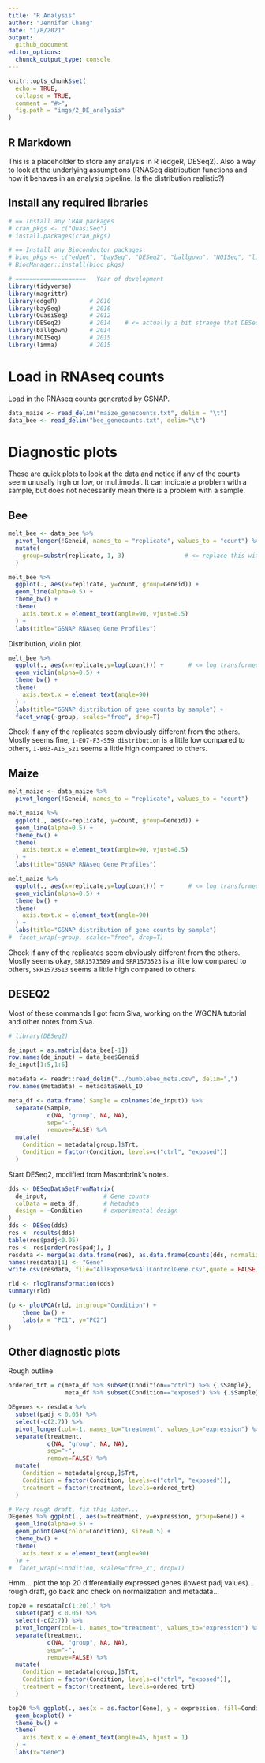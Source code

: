 ```yaml
---
title: "R Analysis"
author: "Jennifer Chang"
date: "1/8/2021"
output:
  github_document
editor_options:
  chunck_output_type: console
---
```


```r
knitr::opts_chunk$set(
  echo = TRUE,
  collapse = TRUE,
  comment = "#>",
  fig.path = "imgs/2_DE_analysis"
)
```

## R Markdown

This is a placeholder to store any analysis in R (edgeR, DESeq2). Also a way to look at the underlying assumptions (RNASeq distribution functions and how it behaves in an analysis pipeline. Is the distribution realistic?)

## Install any required libraries

```r
# == Install any CRAN packages
# cran_pkgs <- c("QuasiSeq")
# install.packages(cran_pkgs)

# == Install any Bioconductor packages
# bioc_pkgs <- c("edgeR", "baySeq", "DESeq2", "ballgown", "NOISeq", "limma")
# BiocManager::install(bioc_pkgs)

# ====================   Year of development
library(tidyverse)
library(magrittr)
library(edgeR)         # 2010
library(baySeq)        # 2010
library(QuasiSeq)      # 2012
library(DESeq2)        # 2014    # <= actually a bit strange that DESeq2 & edgeR tend to be equivalent, despite being 4yrs later
library(ballgown)      # 2014
library(NOISeq)        # 2015
library(limma)         # 2015
```

<!--  ## For now comment out exploration portion.
## Distribution

RNASeq is assumed to be [negatively binomially distributed](https://en.wikipedia.org/wiki/Negative_binomial_distribution) according to the edgeR and DESeq2 papers. 

$$
Y_{gi} \sim NB(M_{i}p{gj}, \phi_{g})
$$

What does a negative binomial distribution look like?

```r
y  <- rnbinom( n = 1000,       # Randomly generate 1000 entries (number of replicates?)
               size = 5,       # at least 5 successes (expressed/not?)
               prob = 0.5      # probability of success in each case...maybe length of genome may affect this
               )

df <- data.frame(x = c(1:1000),
                 y = y)
                  
ggplot(data = df, aes(x=y)) + 
  geom_histogram(binwidth = 1) +
  theme_bw() +
  labs(title="Negative Binomial Distribution (n=1000, size=5, prob=0.5)") +
  geom_vline(xintercept=5, color="blue")
```

Notice how the peak of the distribution is around 5 (`size=5`). Play around with the `rnbinom` parameters, how does that change the shape of the distribution? What implications does this have for RNASeq to determine if a gene is differentially expressed across two treatments?
-->

# Load in RNAseq counts

Load in the RNAseq counts generated by GSNAP.

```r
data_maize <- read_delim("maize_genecounts.txt", delim = "\t")
data_bee <- read_delim("bee_genecounts.txt", delim="\t")
```

# Diagnostic plots

These are quick plots to look at the data and notice if any of the counts seem unusally high or low, or multimodal. It can indicate a problem with a sample, but does not necessarily mean there is a problem with a sample.

## Bee

```r
melt_bee <- data_bee %>%
  pivot_longer(!Geneid, names_to = "replicate", values_to = "count") %>%
  mutate(
    group=substr(replicate, 1, 3)                 # <= replace this with metadata information later
  )

melt_bee %>% 
  ggplot(., aes(x=replicate, y=count, group=Geneid)) + 
  geom_line(alpha=0.5) +
  theme_bw() +
  theme(
    axis.text.x = element_text(angle=90, vjust=0.5)
  ) +
  labs(title="GSNAP RNAseq Gene Profiles")
```

Distribution, violin plot

```r
melt_bee %>% 
  ggplot(., aes(x=replicate,y=log(count))) +       # <= log transformed as a rough normalization... we will use DESeq2's normalization eventually
  geom_violin(alpha=0.5) +
  theme_bw() +
  theme(
    axis.text.x = element_text(angle=90)
  ) +
  labs(title="GSNAP distribution of gene counts by sample") +
  facet_wrap(~group, scales="free", drop=T)
```

Check if any of the replicates seem obviously different from the others. Mostly seems fine, `1-E07-F3-S59 distribution` is a little low compared to others, `1-B03-A16_S21` seems a little high compared to others.

## Maize

```r
melt_maize <- data_maize %>%
  pivot_longer(!Geneid, names_to = "replicate", values_to = "count")

melt_maize %>% 
  ggplot(., aes(x=replicate, y=count, group=Geneid)) + 
  geom_line(alpha=0.5) +
  theme_bw() +
  theme(
    axis.text.x = element_text(angle=90, vjust=0.5)
  ) +
  labs(title="GSNAP RNAseq Gene Profiles")
```

```r
melt_maize %>% 
  ggplot(., aes(x=replicate,y=log(count))) +       # <= log transformed as a rough normalization... we will use DESeq2's normalization eventually
  geom_violin(alpha=0.5) +
  theme_bw() +
  theme(
    axis.text.x = element_text(angle=90)
  ) +
  labs(title="GSNAP distribution of gene counts by sample")
#  facet_wrap(~group, scales="free", drop=T)
```

Check if any of the replicates seem obviously different from the others. Mostly seems okay, `SRR1573509` and `SRR1573523` is a little low compared to others, `SRR1573513` seems a little high compared to others.

## DESEQ2

Most of these commands I got from Siva, working on the WGCNA tutorial and other notes from Siva.

```r
# library(DESeq2)

de_input = as.matrix(data_bee[-1])
row.names(de_input) = data_bee$Geneid
de_input[1:5,1:6]

metadata <- readr::read_delim("../bumblebee_meta.csv", delim=",")
row.names(metadata) = metadata$Well_ID

meta_df <- data.frame( Sample = colnames(de_input)) %>%
  separate(Sample, 
           c(NA, "group", NA, NA), 
           sep="-", 
           remove=FALSE) %>%
  mutate(
    Condition = metadata[group,]$Trt,
    Condition = factor(Condition, levels=c("ctrl", "exposed"))
  )
```

Start DESeq2, modified from Masonbrink's notes.

```r
dds <- DESeqDataSetFromMatrix(
  de_input,                # Gene counts
  colData = meta_df,       # Metadata
  design = ~Condition      # experimental design
)
dds <- DESeq(dds)
res <- results(dds)
table(res$padj<0.05)
res <- res[order(res$padj), ]
resdata <- merge(as.data.frame(res), as.data.frame(counts(dds, normalized=TRUE)), by="row.names", sort=FALSE)
names(resdata)[1] <- "Gene"
write.csv(resdata, file="AllExposedvsAllControlGene.csv",quote = FALSE,row.names = F)

rld <- rlogTransformation(dds)
summary(rld)

(p <- plotPCA(rld, intgroup="Condition") +
    theme_bw() +
    labs(x = "PC1", y="PC2")
)
```

## Other diagnostic plots

Rough outline

```r
ordered_trt = c(meta_df %>% subset(Condition=="ctrl") %>% {.$Sample},
                meta_df %>% subset(Condition=="exposed") %>% {.$Sample})

DEgenes <- resdata %>%
  subset(padj < 0.05) %>%
  select(-c(2:7)) %>%
  pivot_longer(col=-1, names_to="treatment", values_to="expression") %>% 
  separate(treatment, 
           c(NA, "group", NA, NA), 
           sep="-", 
           remove=FALSE) %>%
  mutate(
    Condition = metadata[group,]$Trt,
    Condition = factor(Condition, levels=c("ctrl", "exposed")),
    treatment = factor(treatment, levels=ordered_trt)
  )

# Very rough draft, fix this later...
DEgenes %>% ggplot(., aes(x=treatment, y=expression, group=Gene)) +
  geom_line(alpha=0.5) +
  geom_point(aes(color=Condition), size=0.5) +
  theme_bw() + 
  theme(
    axis.text.x = element_text(angle=90)
  )# +
#  facet_wrap(~Condition, scales="free_x", drop=T)
```
Hmm... plot the top 20 differentially expressed genes (lowest padj values)... rough draft, go back and check on normalization and metadata...

```r
top20 = resdata[c(1:20),] %>%
  subset(padj < 0.05) %>%
  select(-c(2:7)) %>%
  pivot_longer(col=-1, names_to="treatment", values_to="expression") %>% 
  separate(treatment, 
           c(NA, "group", NA, NA), 
           sep="-", 
           remove=FALSE) %>%
  mutate(
    Condition = metadata[group,]$Trt,
    Condition = factor(Condition, levels=c("ctrl", "exposed")),
    treatment = factor(treatment, levels=ordered_trt)
  )

top20 %>% ggplot(., aes(x = as.factor(Gene), y = expression, fill=Condition))+
  geom_boxplot() + 
  theme_bw() +
  theme(
    axis.text.x = element_text(angle=45, hjust = 1)
  ) +
  labs(x="Gene")
```
